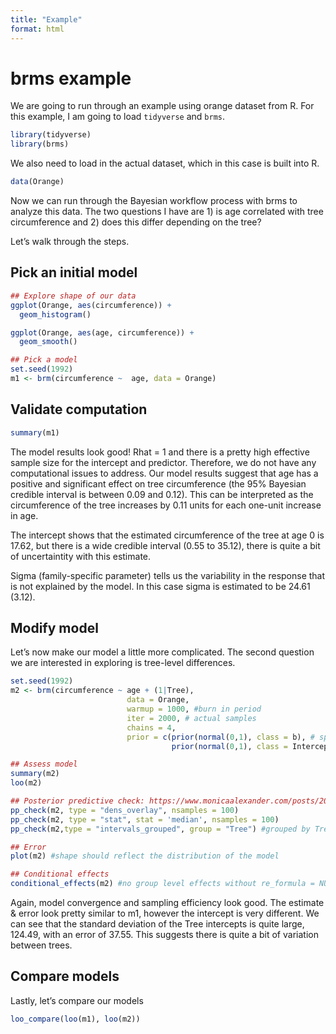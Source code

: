 ```yaml
---
title: "Example"
format: html
---
```


# brms example

We are going to run through an example using orange dataset from R. For this example, I am going to load `tidyverse` and `brms`. 

```r
library(tidyverse)
library(brms)
```

We also need to load in the actual dataset, which in this case is built into R. 

```r
data(Orange)
```

Now we can run through the Bayesian workflow process with brms to analyze this data. The two questions I have are 1) is age correlated with tree circumference and 2) does this differ depending on the tree? 

Let's walk through the steps. 

## Pick an initial model 

```r
## Explore shape of our data 
ggplot(Orange, aes(circumference)) + 
  geom_histogram()

ggplot(Orange, aes(age, circumference)) + 
  geom_smooth()

## Pick a model 
set.seed(1992)
m1 <- brm(circumference ~  age, data = Orange) 
```

## Validate computation

```r
summary(m1)
```

The model results look good! Rhat = 1 and there is a pretty high effective sample size for the intercept and predictor. Therefore, we do not have any computational issues to address. Our model results suggest that age has a positive and significant effect on tree circumference (the 95% Bayesian credible interval is between 0.09 and 0.12). This can be interpreted as the  circumference of the tree increases by 0.11 units for each one-unit increase in age. 

The intercept shows that the estimated circumference of the tree at age 0 is 17.62, but there is a wide credible interval (0.55 to 35.12), there is quite a bit of uncertaintity with this estimate.

Sigma (family-specific parameter) tells us the variability in the response that is not explained by the model. In this case sigma is estimated to be 24.61 (3.12). 

## Modify model
Let's now make our model a little more complicated. The second question we are interested in exploring is tree-level differences. 

```r
set.seed(1992)
m2 <- brm(circumference ~ age + (1|Tree), 
                          data = Orange,
                          warmup = 1000, #burn in period
                          iter = 2000, # actual samples
                          chains = 4,
                          prior = c(prior(normal(0,1), class = b), # specify your mean and variance, weakly informative prior
                                    prior(normal(0,1), class = Intercept)))

## Assess model 
summary(m2)
loo(m2) 

## Posterior predictive check: https://www.monicaalexander.com/posts/2020-28-02-bayes_viz/
pp_check(m2, type = "dens_overlay", nsamples = 100)
pp_check(m2, type = "stat", stat = 'median', nsamples = 100) 
pp_check(m2,type = "intervals_grouped", group = "Tree") #grouped by Tree

## Error
plot(m2) #shape should reflect the distribution of the model

## Conditional effects
conditional_effects(m2) #no group level effects without re_formula = NULL 
```

Again, model convergence and sampling efficiency look good. The estimate & error look pretty similar to m1, however the intercept is very different. We can see that the standard deviation of the Tree intercepts is quite large, 124.49, with an error of 37.55. This suggests there is quite a bit of variation between trees. 

## Compare models
Lastly, let's compare our models 

```r
loo_compare(loo(m1), loo(m2))
```
